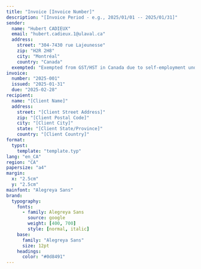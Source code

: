 ```yaml
---
title: "Invoice [Invoice Number]"
description: "[Invoice Period - e.g., 2025/01/01 -- 2025/01/31]"
sender:
  name: "Hubert CADIEUX"
  email: "hubert.cadieux.1@ulaval.ca"
  address:
    street: "304-7430 rue Lajeunesse"
    zip: "H2R 2H8"
    city: "Montréal"
    country: "Canada"
  exempted: "Exempted from GST/HST in Canada due to self-employment under the income threshold"
invoice:
  number: "2025-001"
  issued: "2025-01-31"
  due: "2025-02-28"
recipient:
  name: "[Client Name]"
  address:
    street: "[Client Street Address]"
    zip: "[Client Postal Code]"
    city: "[Client City]"
    state: "[Client State/Province]"
    country: "[Client Country]"
format:
  typst:
    template: "template.typ"
lang: "en_CA"
region: "CA"
papersize: "a4"
margin:
  x: "2.5cm"
  y: "2.5cm"
mainfont: "Alegreya Sans"
brand:
  typography:
    fonts:
      - family: Alegreya Sans
        source: google
        weight: [400, 700]
        style: [normal, italic]
    base:
      family: "Alegreya Sans"
      size: 12pt
    headings:
      color: "#0d8491"
---
```


```{=typst}
#table(
  columns: (1fr, auto, auto, auto),
  rows: 36pt,
  fill: (col, row) => if row == 0 { luma(240) } else { white },
  inset: 5pt,
  align: right,
  stroke: none,

  // Header
  [*Task Description*], [*Hours*], [*Rate (CAD)*], [*Amount (CAD)*],

  // Example rows - replace with your actual work
  [*[Description of work performed]*], [[Hours]], [\$[Rate].00], [\$[Amount].00],
  [*[Additional work if needed]*], [[Hours]], [\$[Rate].00], [\$[Amount].00],

  // Total row
  [], [[Total Hours]], [*TOTAL*], [*\$[Total Amount].00*]
)
```